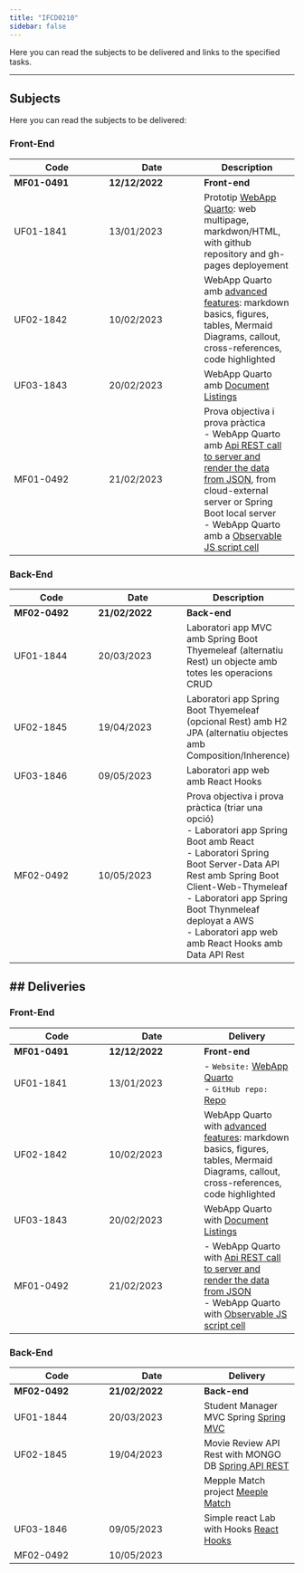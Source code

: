 ```yaml
---
title: "IFCD0210"
sidebar: false
---
```


Here you can read the subjects to be delivered and links to the specified tasks.

---

## Subjects

Here you can read the subjects to be delivered:

### Front-End

| Code | Date | Description|
|---|---|---|
| **MF01-0491**  | **12/12/2022**  | **Front-end** |
| UF01-1841 | 13/01/2023  | Prototip [WebApp Quarto](https://albertprofe.github.io/wiki/markup/markup-quarto-create.html): web multipage, markdwon/HTML, with github repository and gh-pages deployement |
| UF02-1842 | 10/02/2023  | WebApp Quarto amb [advanced features](https://albertprofe.github.io/wiki/markup/markup-quarto-basics.html): markdown basics, figures, tables, Mermaid Diagrams, callout, cross-references, code highlighted   |
| UF03-1843 | 20/02/2023  | WebApp Quarto amb [Document Listings](https://quarto.org/docs/websites/website-listings.html){.external} |
| MF01-0492 | 21/02/2023  | Prova objectiva i prova pràctica</br>  - WebApp Quarto amb [Api REST call to server and render the data from JSON](https://albertprofe.github.io/wiki/markup/markup-quarto-api-rest.html), from cloud-external server or Spring Boot local server </br>  - WebApp Quarto amb a [Observable JS script cell](https://albertprofe.github.io/wiki/markup/markup-quarto-code.html#observable-js) |


### Back-End

| Code | Date | Description|
|---|---|---|
| **MF02-0492**  | **21/02/2022**  | **Back-end** |
| UF01-1844 | 20/03/2023  | Laboratori app MVC amb Spring Boot Thyemeleaf (alternatiu Rest) un objecte amb totes les operacions CRUD |
| UF02-1845 | 19/04/2023  | Laboratori app Spring Boot Thyemeleaf (opcional Rest) amb H2 JPA (alternatiu objectes amb Composition/Inherence) |
| UF03-1846 | 09/05/2023  | Laboratori app web amb React Hooks |
| MF02-0492 | 10/05/2023  | Prova objectiva i prova pràctica (triar una opció)</br>  - Laboratori app Spring Boot amb React </br>  - Laboratori Spring Boot Server-Data API Rest amb Spring Boot Client-Web-Thymeleaf </br>  -  Laboratori app Spring Boot Thynmeleaf deployat a AWS </br> -  Laboratori app web amb React Hooks amb Data API Rest |

## Deliveries
---

### Front-End

| Code | Date | Delivery|
|---|---|---|
| **MF01-0491**  | **12/12/2022**  | **Front-end** |
| UF01-1841 | 13/01/2023  | - `Website:` [WebApp Quarto](https://vcalvache.github.io/mywebsite) </br> - `GitHub repo:` [Repo](https://github.com/vcalvache/mywebsite)|
| UF02-1842 | 10/02/2023  | WebApp Quarto with [advanced features](https://vcalvache.github.io/mywebsite/laboratories/advanced_features.html): markdown basics, figures, tables, Mermaid Diagrams, callout, cross-references, code highlighted   |
| UF03-1843 | 20/02/2023  | WebApp Quarto with [Document Listings](https://vcalvache.github.io/mywebsite/laboratories/labs.html)|
| MF01-0492 | 21/02/2023  |  - WebApp Quarto  with [Api REST call to server and render the data from JSON](https://vcalvache.github.io/mywebsite/laboratories/api_rest_call.html) </br>  - WebApp Quarto with [Observable JS script cell](https://vcalvache.github.io/mywebsite/laboratories/observable_js_cell.html) |

### Back-End

| Code | Date | Delivery|
|---|---|---|
| **MF02-0492**  | **21/02/2022**  | **Back-end** |
| UF01-1844 | 20/03/2023  | Student Manager MVC Spring [Spring MVC](../laboratories/spring_boot_labs/UF01-1844.qmd) |
| UF02-1845 | 19/04/2023  | Movie Review API Rest with MONGO DB [Spring API REST](../laboratories/spring_boot_labs/UF02-1845-mongo.qmd) |
|           |             | Mepple Match project [Meeple Match](../laboratories/spring_boot_labs/UF02-1845.qmd) | 
| UF03-1846 | 09/05/2023  | Simple react Lab with Hooks [React Hooks](../react/react-delivery.qmd) |
| MF02-0492 | 10/05/2023  |  |
